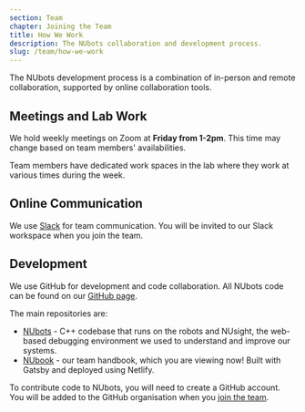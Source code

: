 ```yaml
---
section: Team
chapter: Joining the Team
title: How We Work
description: The NUbots collaboration and development process.
slug: /team/how-we-work
---
```


The NUbots development process is a combination of in-person and remote collaboration, supported by online collaboration tools.

## Meetings and Lab Work

We hold weekly meetings on Zoom at **Friday from 1-2pm**. This time may change based on team members' availabilities.

Team members have dedicated work spaces in the lab where they work at various times during the week.

## Online Communication

We use [Slack](https://slack.com/intl/en-au/) for team communication. You will be invited to our Slack workspace when you join the team.

## Development

We use GitHub for development and code collaboration. All NUbots code can be found on our [GitHub page](https://github.com/NUbots/).

The main repositories are:

- [NUbots](https://github.com/NUbots/NUbots) - C++ codebase that runs on the robots and NUsight, the web-based debugging environment we used to understand and improve our systems.
- [NUbook](https://github.com/NUbots/NUbook) - our team handbook, which you are viewing now! Built with Gatsby and deployed using Netlify.

To contribute code to NUbots, you will need to create a GitHub account. You will be added to the GitHub organisation when you [join the team](/team/how-to-join).
